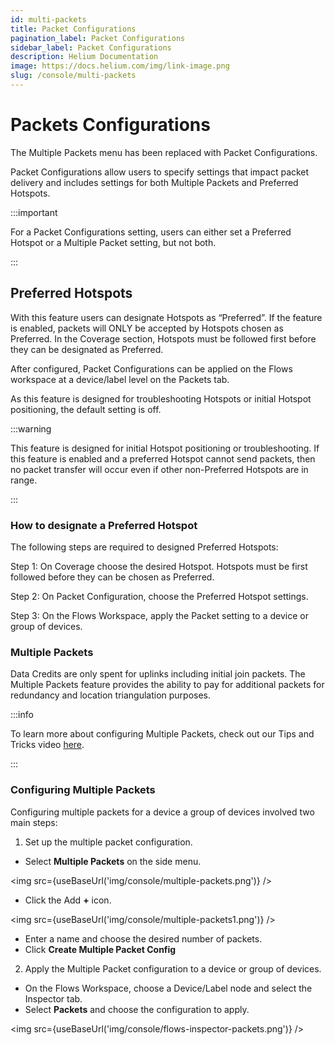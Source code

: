```yaml
---
id: multi-packets
title: Packet Configurations
pagination_label: Packet Configurations
sidebar_label: Packet Configurations
description: Helium Documentation
image: https://docs.helium.com/img/link-image.png
slug: /console/multi-packets
---
```


# Packets Configurations

The Multiple Packets menu has been replaced with Packet Configurations.

Packet Configurations allow users to specify settings that impact packet delivery and includes
settings for both Multiple Packets and Preferred Hotspots.

:::important

For a Packet Configurations setting, users can either set a Preferred Hotspot or a Multiple Packet
setting, but not both.

:::

## Preferred Hotspots

With this feature users can designate Hotspots as “Preferred”. If the feature is enabled, packets
will ONLY be accepted by Hotspots chosen as Preferred. In the Coverage section, Hotspots must be
followed first before they can be designated as Preferred.

After configured, Packet Configurations can be applied on the Flows workspace at a device/label
level on the Packets tab.

As this feature is designed for troubleshooting Hotspots or initial Hotspot positioning, the default
setting is off.

:::warning

This feature is designed for initial Hotspot positioning or troubleshooting. If this feature is
enabled and a preferred Hotspot cannot send packets, then no packet transfer will occur even if
other non-Preferred Hotspots are in range.

:::

### How to designate a Preferred Hotspot

The following steps are required to designed Preferred Hotspots:

Step 1: On Coverage choose the desired Hotspot. Hotspots must be first followed before they can be
chosen as Preferred.

Step 2: On Packet Configuration, choose the Preferred Hotspot settings.

Step 3: On the Flows Workspace, apply the Packet setting to a device or group of devices.

### Multiple Packets


Data Credits are only spent for uplinks including initial join packets. The Multiple Packets feature
provides the ability to pay for additional packets for redundancy and location triangulation
purposes.

:::info

To learn more about configuring Multiple Packets, check out our Tips and Tricks video
[here](https://youtu.be/xv8aM1oNIEs).

:::

### Configuring Multiple Packets

Configuring multiple packets for a device a group of devices involved two main steps:

1. Set up the multiple packet configuration.

- Select **Multiple Packets** on the side menu.

<img src={useBaseUrl('img/console/multiple-packets.png')} />

- Click the Add **+** icon.

<img src={useBaseUrl('img/console/multiple-packets1.png')} />

- Enter a name and choose the desired number of packets.
- Click **Create Multiple Packet Config**

2. Apply the Multiple Packet configuration to a device or group of devices.

- On the Flows Workspace, choose a Device/Label node and select the Inspector tab.
- Select **Packets** and choose the configuration to apply.

<img src={useBaseUrl('img/console/flows-inspector-packets.png')} />
